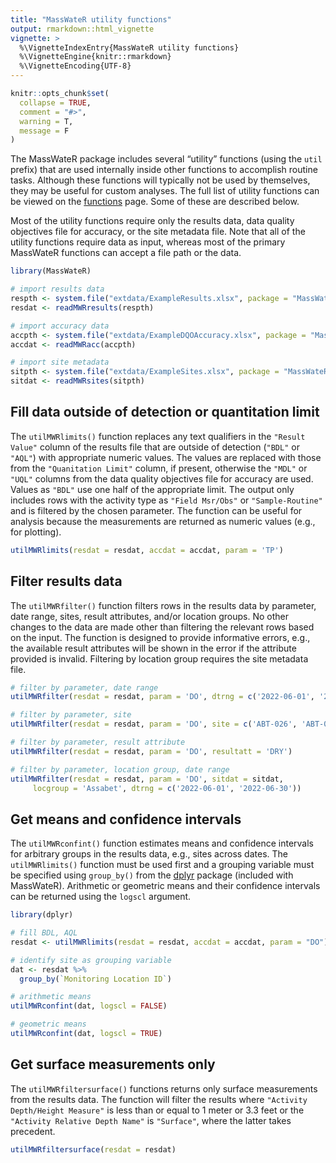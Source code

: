 ```yaml
---
title: "MassWateR utility functions"
output: rmarkdown::html_vignette
vignette: >
  %\VignetteIndexEntry{MassWateR utility functions}
  %\VignetteEngine{knitr::rmarkdown}
  %\VignetteEncoding{UTF-8}
---
```


```r
knitr::opts_chunk$set(
  collapse = TRUE,
  comment = "#>", 
  warning = T, 
  message = F
)
```

The MassWateR package includes several "utility" functions (using the `util` prefix) that are used internally inside other functions to accomplish routine tasks. Although these functions will typically not be used by themselves, they may be useful for custom analyses.  The full list of utility functions can be viewed on the [functions](https://massbays-tech.github.io/MassWateR/reference/index.html#utility-functions) page.  Some of these are described below. 

Most of the utility functions require only the results data, data quality objectives file for accuracy, or the site metadata file.  Note that all of the utility functions require data as input, whereas most of the primary MassWateR functions can accept a file path or the data.   

```r
library(MassWateR)

# import results data
respth <- system.file("extdata/ExampleResults.xlsx", package = "MassWateR")
resdat <- readMWRresults(respth)

# import accuracy data
accpth <- system.file("extdata/ExampleDQOAccuracy.xlsx", package = "MassWateR")
accdat <- readMWRacc(accpth)

# import site metadata
sitpth <- system.file("extdata/ExampleSites.xlsx", package = "MassWateR")
sitdat <- readMWRsites(sitpth)
```

## Fill data outside of detection or quantitation limit

The `utilMWRlimits()` function replaces any text qualifiers in the `"Result Value"` column of the results file that are outside of detection (`"BDL"` or `"AQL"`) with appropriate numeric values.  The values are replaced with those from the `"Quanitation Limit"` column, if present, otherwise the `"MDL"` or `"UQL"` columns from the data quality objectives file for accuracy are used.  Values as `"BDL"` use one half of the appropriate limit. The output only includes rows with the activity type as `"Field Msr/Obs"` or `"Sample-Routine"` and is filtered by the chosen parameter.  The function can be useful for analysis because the measurements are returned as numeric values (e.g., for plotting).

```r
utilMWRlimits(resdat = resdat, accdat = accdat, param = 'TP')
```

## Filter results data

The `utilMWRfilter()` function filters rows in the results data by parameter, date range, sites, result attributes, and/or location groups.  No other changes to the data are made other than filtering the relevant rows based on the input. The function is designed to provide informative errors, e.g., the available result attributes will be shown in the error if the attribute provided is invalid. Filtering by location group requires the site metadata file. 

```r
# filter by parameter, date range
utilMWRfilter(resdat = resdat, param = 'DO', dtrng = c('2022-06-01', '2022-06-30'))

# filter by parameter, site
utilMWRfilter(resdat = resdat, param = 'DO', site = c('ABT-026', 'ABT-062', 'ABT-077'))

# filter by parameter, result attribute
utilMWRfilter(resdat = resdat, param = 'DO', resultatt = 'DRY')

# filter by parameter, location group, date range
utilMWRfilter(resdat = resdat, param = 'DO', sitdat = sitdat,
     locgroup = 'Assabet', dtrng = c('2022-06-01', '2022-06-30'))
```

## Get means and confidence intervals

The `utilMWRconfint()` function estimates means and confidence intervals for arbitrary groups in the results data, e.g., sites across dates. The `utilMWRlimits()` function must be used first and a grouping variable must be specified using `group_by()` from the [dplyr](https://dplyr.tidyverse.org/){target="_blank"} package (included with MassWateR).  Arithmetic or geometric means and their confidence intervals can be returned using the `logscl` argument. 

```r
library(dplyr)

# fill BDL, AQL
resdat <- utilMWRlimits(resdat = resdat, accdat = accdat, param = "DO")

# identify site as grouping variable
dat <- resdat %>% 
  group_by(`Monitoring Location ID`)

# arithmetic means   
utilMWRconfint(dat, logscl = FALSE)

# geometric means
utilMWRconfint(dat, logscl = TRUE)
```

## Get surface measurements only

The `utilMWRfiltersurface()` functions returns only surface measurements from the results data. The function will filter the results where `"Activity Depth/Height Measure"` is less than or equal to 1 meter or 3.3 feet or the `"Activity Relative Depth Name"` is `"Surface"`, where the latter takes precedent. 

```r
utilMWRfiltersurface(resdat = resdat)
```

